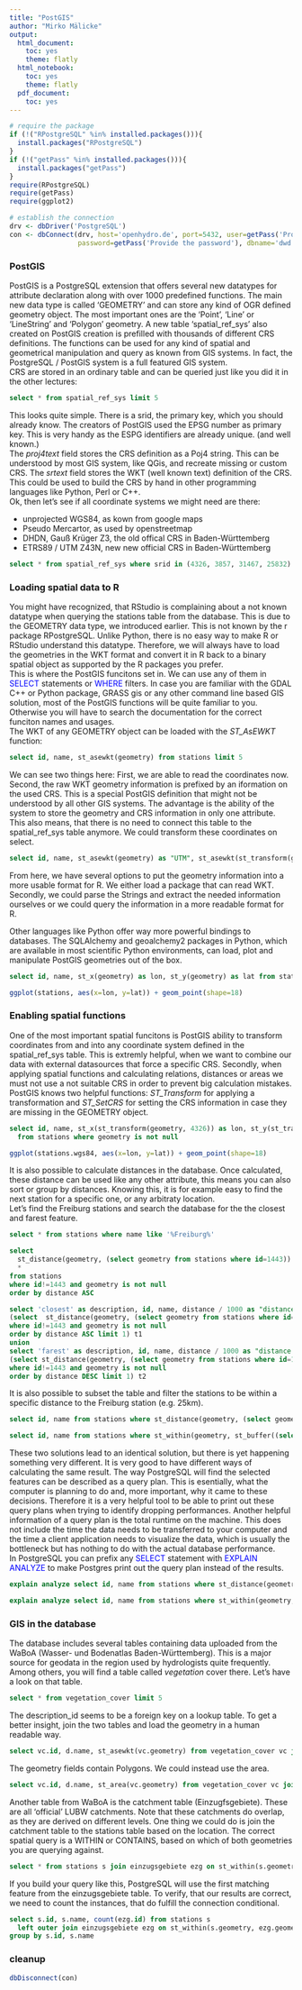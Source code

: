 ```yaml
---
title: "PostGIS"
author: "Mirko Mälicke"
output:
  html_document: 
    toc: yes
    theme: flatly
  html_notebook:
    toc: yes
    theme: flatly
  pdf_document:
    toc: yes
---
```


```r
# require the package
if (!("RPostgreSQL" %in% installed.packages())){
  install.packages("RPostgreSQL")
}
if (!("getPass" %in% installed.packages())){
  install.packages("getPass")
}
require(RPostgreSQL)
require(getPass)
require(ggplot2)

# establish the connection
drv <- dbDriver('PostgreSQL')
con <- dbConnect(drv, host='openhydro.de', port=5432, user=getPass('Provide the user'), 
                 password=getPass('Provide the password'), dbname='dwd')
```

### PostGIS

PostGIS is a PostgreSQL extension that offers several new datatypes for attribute declaration along with over 1000 predefined functions.
The main new data type is called 'GEOMETRY' and can store any kind of OGR defined geometry object. 
The most important ones are the 'Point', 'Line' or 'LineString' and 'Polygon' geometry. A new table 'spatial_ref_sys' also created on 
PostGIS creation is prefilled with thousands of different CRS definitions. 
The functions can be used for any kind of spatial and geometrical manipulation and query as known from GIS systems. In fact, 
the PostgreSQL / PostGIS system is a full featured GIS system. <br>
CRS are stored in an ordinary table and can be queried just like you did it in the other lectures:

```sql
select * from spatial_ref_sys limit 5
```

This looks quite simple. There is a srid, the primary key, which you should already know. The creators of PostGIS used the EPSG number 
as primary key. This is very handy as the ESPG identifiers are already unique. (and well known.)<br>
The _proj4text_ field stores the CRS definition as a Poj4 string. This can be understood by most GIS system, like QGis, and recreate 
missing or custom CRS. The _srtext_ field stores the WKT (well known text) definition of the CRS. This could be used to build the CRS 
by hand in other programming languages like Python, Perl or C++. <br>
Ok, then let's see if all coordinate systems we might need are there:
<ul>
<li>unprojected WGS84, as kown from google maps</li>
<li>Pseudo Mercartor, as used by openstreetmap</li>
<li>DHDN, Gauß Krüger Z3, the old offical CRS in Baden-Württemberg</li>
<li>ETRS89 / UTM Z43N, new new official CRS in Baden-Württemberg</li>
</ul>

```sql
select * from spatial_ref_sys where srid in (4326, 3857, 31467, 25832)
```

### Loading spatial data to R

You might have recognized, that RStudio is complaining about a not known datatype when querying the stations table from the database.
This is due to the GEOMETRY data type, we introduced earlier. This is not known by the r package RPostgreSQL. Unlike Python, there 
is no easy way to make R or RStudio understand this datatype. Therefore, we will always have to load the geometries in the WKT format
and convert it in R back to a binary spatial object as supported by the R packages you prefer.<br>
This is where the PostGIS funcitons set in. We can use any of them in <span style="color:blue">SELECT</span> statements or 
<span style="color:blue">WHERE</span> filters. In case you are familiar with the GDAL C++ or Python package, GRASS gis or any other command line based GIS solution, most of the PostGIS functions will be quite familiar to you. Otherwise you will have to search the 
documentation for the correct funciton names and usages.<br>
The WKT of any GEOMETRY object can be loaded with the *ST_AsEWKT* function:

```sql
select id, name, st_asewkt(geometry) from stations limit 5
```

We can see two things here: First, we are able to read the coordinates now. Second, the raw WKT geometry information is prefixed by
an iformation on the used CRS. This is a special PostGIS definition that might not be understood by all other GIS systems. 
The advantage is the ability of the system to store the geometry and CRS information in only one attribute. This also means, that
there is no need to connect this table to the spatial_ref_sys table anymore. We could transform these coordinates on select.

```sql
select id, name, st_asewkt(geometry) as "UTM", st_asewkt(st_transform(geometry, 4326)) as "WGS84" from stations limit 5
```

From here, we have several options to put the geometry information into a more usable format for R. We either load a package that can read WKT. Secondly, we could parse the Strings and extract the needed information ourselves or we could query the information in a
more readable format for R. 

<div class="alert alert-warning">Other languages like Python offer way more powerful bindings to databases. The SQLAlchemy and geoalchemy2 packages in Python, which are available in most scientific Python environments, can load, plot and manipulate PostGIS geometries out of the box.</div>

```sql
select id, name, st_x(geometry) as lon, st_y(geometry) as lat from stations where geometry is not null
```
```r
ggplot(stations, aes(x=lon, y=lat)) + geom_point(shape=18)
```

### Enabling spatial functions

One of the most important spatial funcitons is PostGIS ability to transform coordinates from and into any coordinate system defined in 
the spatial_ref_sys table. This is extremly helpful, when we want to combine our data with external datasources that force a specific CRS. Secondly, when applying spatial functions and calculating relations, distances or areas we must not use a not suitable CRS 
in order to prevent big calculation mistakes.<br>
PostGIS knows two helpful functions: *ST_Transform* for applying a transformation and *ST_SetCRS* for setting the CRS information in 
case they are missing in the GEOMETRY object.

```sql
select id, name, st_x(st_transform(geometry, 4326)) as lon, st_y(st_transform(geometry, 4326)) as lat 
  from stations where geometry is not null
```
```r
ggplot(stations.wgs84, aes(x=lon, y=lat)) + geom_point(shape=18)
```

It is also possible to calculate distances in the database. Once calculated, these distance can be used like any other attribute, this 
means you can also sort or group by distances. Knowing this, it is for example easy to find the next station for a specific one, or
any arbitraty location.<br>
Let's find the Freiburg stations and search the database for the the closest and farest feature.

```sql
select * from stations where name like '%Freiburg%'
```
```sql
select 
  st_distance(geometry, (select geometry from stations where id=1443)) as distance, 
  * 
from stations 
where id!=1443 and geometry is not null 
order by distance ASC
```
```sql
select 'closest' as description, id, name, distance / 1000 as "distance [km]" from 
(select  st_distance(geometry, (select geometry from stations where id=1443)) as distance, id, name from stations 
where id!=1443 and geometry is not null 
order by distance ASC limit 1) t1
union
select 'farest' as description, id, name, distance / 1000 as "distance [km]" from
(select st_distance(geometry, (select geometry from stations where id=1443)) as distance, id, name from stations 
where id!=1443 and geometry is not null 
order by distance DESC limit 1) t2

```

It is also possible to subset the table and filter the stations to be within a specific distance to the Freiburg station (e.g. 25km).

```sql
select id, name from stations where st_distance(geometry, (select geometry from stations where id=1443)) <= 25000
```
```sql
select id, name from stations where st_within(geometry, st_buffer((select geometry from stations where id=1443), 25000))
```

These two solutions lead to an identical solution, but there is yet happening something very different. It is very good to have different ways of calculating the same result. 
The way PostgreSQL will find the selected features can be described as a query plan. This is esentially, what the computer is planning to do and, more important, why it came to these decisions. Therefore it is a very helpful tool to be able to print out these query plans when trying to identify dropping performances. 
Another helpful information of a query plan is the total runtime on the machine. This does not include the time the data needs to be 
transferred to your computer and the time a client application needs to visualize the data, which is usually the bottleneck but has 
nothing to do with the actual database performance.<br>
In PostgreSQL you can prefix any <span style="color:blue">SELECT</span> statement with <span style="color:blue">EXPLAIN ANALYZE</span>
to make Postgres print out the query plan instead of the results.

```sql
explain analyze select id, name from stations where st_distance(geometry, (select geometry from stations where id=1443)) <= 25000
```
```sql
explain analyze select id, name from stations where st_within(geometry, st_buffer((select geometry from stations where id=1443), 25000))
```

### GIS in the database

The database includes several tables containing data uploaded from the WaBoA (Wasser- und Bodenatlas Baden-Württemberg). 
This is a major source for geodata in the region used by hydrologists quite frequently. Among others, you will find a table called
_vegetation_ cover there. Let's have a look on that table.

```sql
select * from vegetation_cover limit 5
```

The description_id seems to be a foreign key on a lookup table. To get a better insight, join the two tables and load the geometry 
in a human readable way.

```sql
select vc.id, d.name, st_asewkt(vc.geometry) from vegetation_cover vc join vegetation_cover_description d on vc.description_id=d.id limit 5
```

The geometry fields contain Polygons. We could instead use the area.

```sql
select vc.id, d.name, st_area(vc.geometry) from vegetation_cover vc join vegetation_cover_description d on vc.description_id=d.id limit 5
```

Another table from WaBoA is the catchment table (Einzugfsgebiete). These are all 'official' LUBW catchments. Note that these catchments do overlap, as 
they are derived on different levels. 
One thing we could do is join the catchment table to the stations table based on the location. The correct spatial query is a WITHIN or CONTAINS, 
based on which of both geometries you are querying against.

```sql
select * from stations s join einzugsgebiete ezg on st_within(s.geometry, ezg.geometry)
```

If you build your query like this, PostgreSQL will use the first matching feature from the einzugsgebiete table. To verify, that our results are 
correct, we need to count the instances, that do fulfill the connection conditional.

```sql
select s.id, s.name, count(ezg.id) from stations s 
  left outer join einzugsgebiete ezg on st_within(s.geometry, ezg.geometry)
group by s.id, s.name
```


### cleanup
```r
dbDisconnect(con)
```


